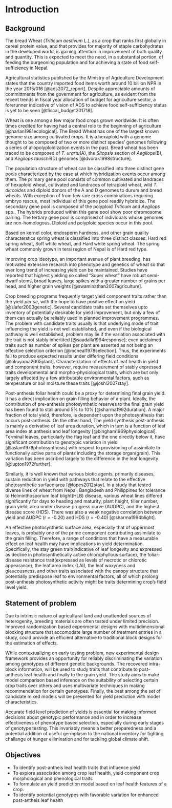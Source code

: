 
# Introduction

## Background

The bread Wheat (*Triticum aestivum* L.), as a crop that ranks first globally in cereal protein value, and that provides for majority of staple carbohydrates in the developed world, is gaining attention in improvement of both quality and quantity. This is expected to meet the need, in a substantial portion, of feeding the burgeoning population and for achieving a state of food self-sufficiency in Nepal.

Agricultural statistics published by the Ministry of Agriculture Development states that the country imported food items worth around 10 billion NPR in the year 2015/016 [@ads2072_report]. Despite appreciable amounts of committments from the government for agriculture, as evident from the recent trends in fiscal year allocation of budget for agriculture sector, a forerunner indicative of vision of ADS to achieve food self-sufficiency status is yet to be seen [@fiscal_budget201718].

Wheat is one among a few major food crops grown worldwide. It is often times credited for having had a central role to the beginning of agriculture [@harlan1981ecological]. The Bread Wheat has one of the largest known genome size among cultivated crops. It is a hexaploid with a genome thought to be composed of two or more distinct species' genomes following a series of allopolyploidization events in the past. Bread wheat has been traced to be composed of *T. urartu*(A), the *Sitopsis* section of *Aegilops*(B), and *Aegilops tauschii*(D) genomes [@dvorak1998structure].

The population structure of wheat can be classified into three distinct gene pools characterized by the ease at which hybridization events occur among them. The primary gene pool consists of common cultivated and landraces of hexaploid wheat, cultivated and landraces of tetraploid wheat, wild *T. diccoides* and diploid donors of the A and D genomes to durum and bread wheats. With exception of from few rare cross combinations requiring embryo rescue, most individual of this gene pool readily hybridize. The secondary gene pool is composed of the polyploid *Triticum* and *Aegilops* spp.. The hybrids produced within this gene pool show poor chromosome pairing. The tertiary gene pool is comprised of individuals whose genomes are non-homologous. Diploid and polyploid species occur in this pool.

Based on kernel color, endosperm hardness, and other grain quality characterstics spring wheat is classified into three distinct classes: Hard red spring wheat, Soft white wheat, and Hard white spring wheat. The spring wheat commonly grown in terai region of Nepal is of Hard red type.

Improving crop ideotype, an important avenue of plant breeding, has motivated extensive research into phenotype and genetics of wheat so that ever long trend of increasing yield can be maintained. Studies have reported that highest yielding so called "Super wheat" have robust semi-dwarf stems, broad leaves, large spikes with a greater number of grains per head, and higher grain weights [@swaminathan2007agriculture].

Crop breeding programs frequently target yield component traits rather than the yield _per se_, with the hope to have positive effect on yield [@slafer2003genetic]. Several candidate traits set themselves upto inventory of potentially desirable for yield improvement, but only a few of them can actually be reliably used in planned improvement programmes. The problem with candidate traits usually is that underlying mode of trait influencing the yield is not well established, and even if the biological pathway is well established, problem may lie if the variation associated with the trait is not stably inhertited [@saadalla1994response]; even acclaimed traits such as number of spikes per plant are asserted as not being an effective selection criterion [@mcneal1978selection]. Thus, the experiments fail to produce expected results under differing field conditions [@okuyama2005plant]. Characterization of effects of leaf health in yield and component traits, however, require measurement of stably expressed traits developmental and morpho-physiological traits, which are but only largely affected by a few attributable environmental factors, such as temperature or soil moisture these traits [@joshi2007stay].

Post-anthesis foliar health could be a proxy for determining final grain yield. It has a direct implication on grain filling behavior of a plant. Ideally, the contribution of pre-anthesis photosynthetic reserves to the final grain yield has been found to stall around 5% to 10% [@sharma1992duration]. A major fraction of total yield, therefore, is dependent upon the photosynthesis that occurs post-anthesis. On the other hand, The yield synthesis post-anthesis is mainly a derivative of leaf area duration, which in turn is a function of leaf area index at anthesis and leaf longevity [@bingham1969physiological]. Terminal leaves, particularly the flag leaf and the one directly below it, have significant contribution to genotypic variation in yield [@aslam1978photosynthesis] with respect to provisioning of assimilate to functionally active parts of plants including the storage organ(grain). This variation has been ascribed largely to the difference in the leaf longevity [@lupton1972further]. 

Similarly, it is well known that various biotic agents, primarily diseases, sustain reduction in yield with pathways that relate to the effective photosynthetic surface area [@lopes2012stay]. In a study that tested diverse lines of wheat from Nepal, Bangladesh and Philippines for tolerance to Helminthosporium leaf blight(HLB) disease, various wheat lines differed significantly for days to heading and maturity, plant height, tiller number, grain yield, area under disease progress curve (AUDPC), and the highest disease score (HDS). There was also a weak negative correlation between yield and AUDPC (r = -0.20) and HDS (r = -0.40) [@sharma1994blight].

An effective photosynthetic surface area, especially that of uppermost leaves, is probably one of the prime component contributing assimilate to the grain filling. Therefore, a range of conditions that have a measurable effect on leaf health may have implications in yield determination. Specifically, the stay green trait(indicative of leaf longevity and expressed as decline in photosynthetically active chlorophyllous surface), the foliar-disease resistance trait(expressed as levels of necrotic or chlorotic appearance), the leaf area index (LAI), the leaf waxyness and glaucousness, and other traits associated with the canopy structure that potentially predispose leaf to environmental factors, all of which prolong post-anthesis photosynthetic activity might be traits determining crop's field level yield.

## Statement of problem

Due to intrinsic nature of agricultural land and unattended sources of heterogenity, breeding materials are often tested under limited precision. Improved randomization based experimental designs with multidimensional blocking structure that accomodate large number of treatment entries in a study, could provide an efficient alternative to traditional block designs for the estimation of effects. 

While contextualizing on early testing problem, new experimental design framework provides an opportunity for reliably discriminating the variation among genotypes of different genetic backgrounds. The recovered intra-block information, will be used to study traits that contribute to post-anthesis leaf health and finally to the grain yield. The study aims to make model comparison based inference on the suitability of selecting certain crop traits over others and uses multivariate techniques in making recommendation for certain genotypes. Finally, the best among the set of candidate mixed models will be presented for yield prediction with model characteristics.

Accurate field level prediction of yields is essential for making informed decisions about genotypic performance and in order to increase effectiveness of phenotype based selection, especially during early stages of genotype testing. This invariably means a better preparedness and a potential addition of useful germplasm to the national inventory for fighting challange of hunger ellimination and for tackling global climate shift.

## Objectives

<!-- - To estimate spatial effects associated with yield and leaf health traits -->
- To identify post-antheis leaf health traits that influence yield
- To explore association among crop leaf health, yield component crop morphological and phenological traits
- To formulate an yield prediction model based on leaf health features of a crop.
- To identify potential genotypes with favorable variation for enhanced post-antheis leaf health

<!-- - to detect small-scale heterogeneity for soil moisture status and assess its relationship with grain yield and spatial adjustments of soil moisture status for optimal field moisture condition. -->
<!-- - to evaluate the impact of spatial models on genotype ranking and genotypic selection. -->

<!-- ## Hypothesis -->

<!-- - Field spatial patterns have significant effects in vegetative and reproductive traits. -->
<!-- - Field spatial variation have have significant effects in vegetative and reproductive traits. -->
<!-- - Genotypes with certain leaf characterstics give better yields than others. -->
<!-- - Genotypic variation in yield and yield component traits can be explained by post-antheis leaf health. -->
